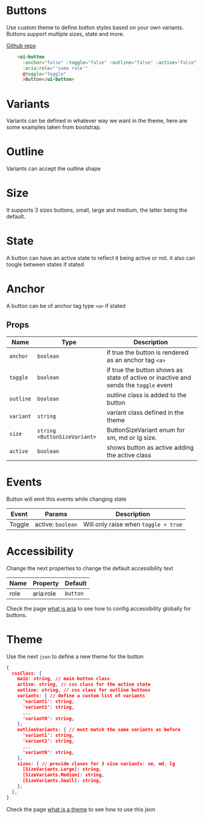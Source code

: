 
# Buttons
Use custom theme to define button styles based on your own variants. Buttons support multiple sizes, state and more.

[Github repo](https://github.com/unicoderns/ui/tree/master/packages/button)

```html
    <ui-button
      :anchor="false" :toggle="false" :outline="false" :active="false" :variant="'primary'" :size="'sm'"
      :aria:role="'some role'"
      @toggle="toggle"
      >Button</ui-button>
```

# Variants
Variants can be defined in whatever way we want in the theme, here are some examples taken from bootstrap.

<Canvas>
  <Story id="ui-bootstrap-button--primary" />
  <Story id="ui-bootstrap-button--secondary" />
  <Story id="ui-bootstrap-button--success" />
  <Story id="ui-bootstrap-button--danger" />
  <Story id="ui-bootstrap-button--warning" />
  <Story id="ui-bootstrap-button--info" />
  <Story id="ui-bootstrap-button--light" />
  <Story id="ui-bootstrap-button--dark" />
</Canvas>

# Outline
Variants can accept the outline shape

<Canvas>
  <Story id="ui-bootstrap-button--outline-primary" />
  <Story id="ui-bootstrap-button--outline-secondary" />
  <Story id="ui-bootstrap-button--outline-success" />
  <Story id="ui-bootstrap-button--outline-danger" />
  <Story id="ui-bootstrap-button--outline-warning" />
  <Story id="ui-bootstrap-button--outline-info" />
  <Story id="ui-bootstrap-button--outline-light" />
  <Story id="ui-bootstrap-button--outline-dark" />
</Canvas>

# Size
It supports 3 sizes buttons, small, large and medium, the latter being the default.

<Canvas>
  <Story id="ui-bootstrap-button--small" />
  <Story id="ui-bootstrap-button--medium" />
  <Story id="ui-bootstrap-button--large" />
</Canvas>

# State
A button can have an active state to reflect it being active or not. it also can toogle between states if stated

<Canvas>
  <Story id="ui-bootstrap-button--active" />
  <Story id="ui-bootstrap-button--toggle" />
</Canvas>

# Anchor
A button can be of anchor tag type `<a>` if stated

<Canvas>
  <Story id="ui-bootstrap-button--anchor" />
</Canvas>

## Props

| Name | Type  | Description |
| ---- | ---- | ----------- |
| `anchor` | `boolean` | if true the button is rendered as an anchor tag `<a>` |
| `toggle` | `boolean` | if true the button shows as state of active or inactive and sends the `toggle` event |
| `outline` | `boolean` | outline class is added to the button |
| `variant` | `string` | variant class defined in the theme |
| `size` | `string <ButtonSizeVariant>` | ButtonSizeVariant enum for sm, md or lg size.  |
| `active` | `boolean` | shows button as active adding the active class |

# Events
Button will emit this events while changing state

| Event | Params | Description |
| ---- | ---- | ----------- |
| Toggle | active: `boolean` | Will only raise when `toggle = true` |

# Accessibility
Change the next properties to change the default accessibility text

| Name | Property | Default |
| ---- | ---- | ----------- |
| role | aria:role | `button` |

Check the page [what is aria](/docs/docs-aria--page#what-is-aria-config) to see how to config accessibility globally for buttons.

# Theme
Use the next `json` to define a new theme for the button

```json
{
  cssClass: {
    main: string, // main button class
    active: string, // css class for the active state
    outline: string, // css class for outline buttons
    variants: { // define a custom list of variants
      'variant1': string,
      'variant2': string,
      ...
      'variantN': string,
    },
    outlineVariants: { // must match the same variants as before
      'variant1': string,
      'variant2': string,
      ...
      'variantN': string,
    },
    sizes: { // provide clases for 3 size variants: sm, md, lg
      [SizeVariants.Large]: string,
      [SizeVariants.Medium]: string,
      [SizeVariants.Small]: string,
    },
  },
}
```

Check the page [what is a theme](/docs/docs-theming--page#what-is-a-theme) to see how to use this json